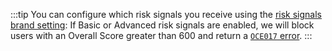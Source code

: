 
:::tip
You can configure which risk signals you receive using the [risk signals brand setting](/1-click-signup/guides/setup#risk-signals):
<RiskSignalsOptionsTable/>
If Basic or Advanced risk signals are enabled, we will block users with an Overall Score greater than 600 and return a [`OCE017` error](/reference/api/errors#oce017).
:::